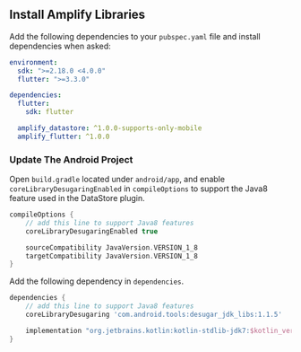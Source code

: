 ## Install Amplify Libraries

Add the following dependencies to your `pubspec.yaml` file and install dependencies when asked:

```yaml
environment:
  sdk: ">=2.18.0 <4.0.0"
  flutter: ">=3.3.0"

dependencies:
  flutter:
    sdk: flutter

  amplify_datastore: ^1.0.0-supports-only-mobile
  amplify_flutter: ^1.0.0
```

### Update The Android Project

Open `build.gradle` located under `android/app`, and enable `coreLibraryDesugaringEnabled` in `compileOptions` to support the Java8 feature used in the DataStore plugin.

```groovy
compileOptions {
    // add this line to support Java8 features
    coreLibraryDesugaringEnabled true

    sourceCompatibility JavaVersion.VERSION_1_8
    targetCompatibility JavaVersion.VERSION_1_8
}
```

Add the following dependency in `dependencies`.

```groovy
dependencies {
    // add this line to support Java8 features
    coreLibraryDesugaring 'com.android.tools:desugar_jdk_libs:1.1.5'

    implementation "org.jetbrains.kotlin:kotlin-stdlib-jdk7:$kotlin_version"
}
```